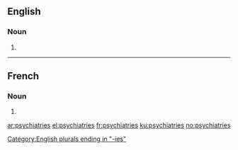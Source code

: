 ==English==

===Noun===
{{head|en|plural}}

# {{plural of|psychiatry|lang=en|nocat=1}}

[[Category:English plurals ending in "-ies"]]

----

==French==

===Noun===
{{head|fr|plural}} {{f-p}}

# {{plural of|psychiatrie|lang=fr|nocat=1}}

[[ar:psychiatries]]
[[el:psychiatries]]
[[fr:psychiatries]]
[[ku:psychiatries]]
[[no:psychiatries]]